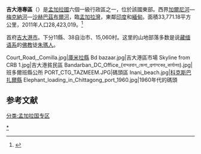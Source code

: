 {{Infobox settlement
<!-- See Template:Infobox settlement for additional fields and descriptions -->
| name                    = 吉大港專區
| native_name             = চট্টগ্রাম
| native_name_lang        = bn<!-- ISO 639-2 code -->
| settlement_type         = [[孟加拉行政區劃|專區]]
| image_skyline           = 
| image_alt               = 
| image_caption           = 
| image_map               = Chattogram in Bangladesh.svg
| map_alt                 = 
| map_caption             = 吉大港區位置圖
| latd  = 22|latm  = 55|latNS  = N
| longd = 91|longm = 30|longEW = E
| coor_pinpoint           = 
| coordinates_type        = region:BD_type:adm1st_source:GNS-enwiki
| coordinates_display     = inline,title
| coordinates_footnotes   = 
| subdivision_type        = 國家
| subdivision_name        = {{flag|Bangladesh}}
| established_title       = 建立
| established_date        = 
| seat_type               = 首府
| seat                    = 吉大港市
| government_footnotes    = 
| leader_party            = 
| leader_title            = 
| leader_name             = 
| unit_pref               = Metric<!-- or US or UK -->
| area_footnotes          = 
| area_total_km2          = 33771.18
| area_note               = 
| elevation_footnotes     = 
| elevation_m             = 
| population_footnotes    = 
| population_total        = 28,423,019
| population_as_of        = 2011
| population_density_km2  = auto
| population_note         = 
| timezone1               = [[孟加拉国标准时间|BST]]
| utc_offset1             = +6
| iso_code                = 
| website                 = <!-- {{URL|example.com}} -->
| footnotes               = 
}}

'''吉大港專區'''（{{lang-bn|চট্টগ্রাম বিভাগ}}）是[[孟加拉國|孟加拉國]]六個一級行政區之一，位於該國東部。西界[[加爾尼河|加爾尼河]]—[[梅克納河|梅克納河]]—[[沙赫巴茲布爾河|沙赫巴茲布爾河]]，臨[[孟加拉灣|孟加拉灣]]，東鄰[[印度|印度]]和[[緬甸|緬甸]]。面積33,771.18平方公里，2011年人口28,423,019。<ref>{{Cite web |url=http://www.bbs.gov.bd/dataindex/census/ce_uzila.pdf |title=Area, Population and Literacy Rate by Upazila/Thana-2001 |accessdate=2008-05-01 |archive-date=2007-07-04 |archive-url=https://web.archive.org/web/20070704141110/http://www.bbs.gov.bd/dataindex/census/ce_uzila.pdf |dead-url=yes }}</ref>

首府[[吉大港市|吉大港市]]。下分11縣、38自治市、15,060村。这里的山地部落多数是说[[藏缅语系|藏缅语系]]的[[佛教|佛教]]徒[[朱瑪人|朱瑪人]]。
<gallery>
Court_Road,_Comilla.jpg|[[庫米拉縣|庫米拉縣]]
Bd bazaar.jpg|吉大港區市場
Skyline from CRB 1.jpg|吉大港貧民區
Bandarban_DC_Office_(বান্দরবান_জেলা_প্রশাসকের_কার্যালয়).jpg|班多爾班縣公所
PORT_CTG_TAZMEEM.JPG|碼頭區
Inani_beach.jpg|[[科克斯巴扎爾縣|科克斯巴扎爾縣]]
Elephant_loading_in_Chittagong_port_1960.jpg|1960年代的碼頭
</gallery>

== 参考文献 ==
{{reflist}}

{{孟加拉行政區劃}}

{{DEFAULTSORT:Chittagong}}

[[Category:吉大港专区|*]]
[[分类:孟加拉国专区|分类:孟加拉国专区]]